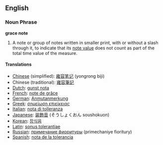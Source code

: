 ==English==

===Noun Phrase===
'''grace note'''

#A note or group of notes written in smaller print, with or without a slash through it, to indicate that its [[note value]] does not count as part of the total time value of the measure.

====Translations====
*[[Chinese]] (simplified): [[雍容笔记]] (yongrong biji)
*Chinese (traditional): [[雍容筆記]]
*[[Dutch]]: [[gunst nota]]
*[[French]]: [[note de grâce]]
*[[German]]: [[Anmutanmerkung]]
*[[Greek]]: [[σημείωση επιείκειας]]
*[[Italian]]: [[nota di tolleranza]]
*[[Japanese]]: [[装飾音]] (そうしょくおん soushokuon)
*[[Korean]]: [[장식음]]
*[[Latin]]: [[sonus tolerantiae]]
*[[Russian]]: [[примечание фиоритуры]] (primechaniye fioritury)
*[[Spanish]]: [[nota de la tolerancia]]